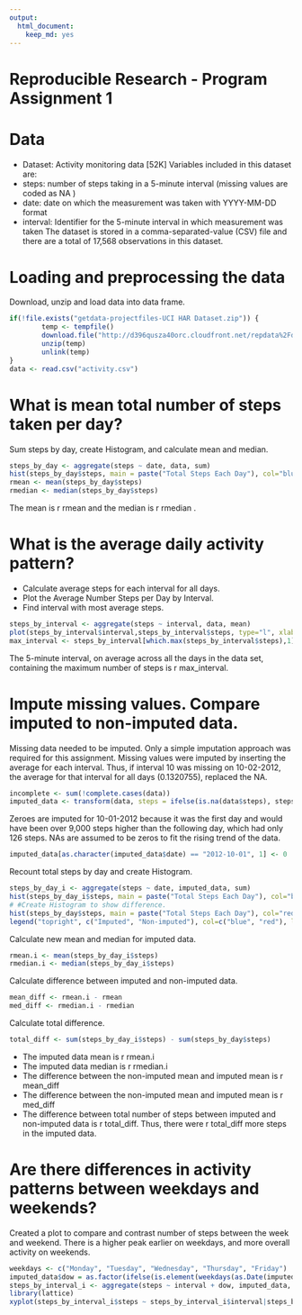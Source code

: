 ```yaml
---
output: 
  html_document: 
    keep_md: yes
---
```

Reproducible Research - Program Assignment 1
============================================ 

# Data
- Dataset: Activity monitoring data [52K]
Variables included in this dataset are:
- steps: number of steps taking in a 5-minute interval (missing values are coded as NA )
- date: date on which the measurement was taken with YYYY-MM-DD format
- interval: Identifier for the 5-minute interval in which measurement was taken
The dataset is stored in a comma-separated-value (CSV) file and there are a total of 17,568 observations in this dataset.

# Loading and preprocessing the data
Download, unzip and load data into data frame. 

```r
if(!file.exists("getdata-projectfiles-UCI HAR Dataset.zip")) {
        temp <- tempfile()
        download.file("http://d396qusza40orc.cloudfront.net/repdata%2Fdata%2Factivity.zip",temp)
        unzip(temp)
        unlink(temp)
}
data <- read.csv("activity.csv")
```

# What is mean total number of steps taken per day?
Sum steps by day, create Histogram, and calculate mean and median.
```r
steps_by_day <- aggregate(steps ~ date, data, sum)
hist(steps_by_day$steps, main = paste("Total Steps Each Day"), col="blue", xlab="Number of Steps")
rmean <- mean(steps_by_day$steps)
rmedian <- median(steps_by_day$steps)
```
The  mean  is  r rmean  and the  median  is  r rmedian .

# What is the average daily activity pattern?
- Calculate average steps for each interval for all days. 
- Plot the Average Number Steps per Day by Interval. 
- Find interval with most average steps. 
```r
steps_by_interval <- aggregate(steps ~ interval, data, mean)
plot(steps_by_interval$interval,steps_by_interval$steps, type="l", xlab="Interval", ylab="Number of Steps",main="Average Number of Steps per Day by Interval")
max_interval <- steps_by_interval[which.max(steps_by_interval$steps),1]
```
The 5-minute interval, on average across all the days in the data set, containing the maximum number of steps is  r max_interval.

# Impute missing values. Compare imputed to non-imputed data.
Missing data needed to be imputed. Only a simple imputation approach was required for this assignment. Missing values were imputed by inserting the average for each interval. Thus, if interval 10 was missing on 10-02-2012, the average for that interval for all days (0.1320755), replaced the NA. 
```r
incomplete <- sum(!complete.cases(data))
imputed_data <- transform(data, steps = ifelse(is.na(data$steps), steps_by_interval$steps[match(data$interval, steps_by_interval$interval)], data$steps))
```
Zeroes are imputed for 10-01-2012 because it was the first day and would have been over 9,000 steps higher than the following day, which had only 126 steps. NAs are assumed to be zeros to fit the rising trend of the data. 
```r
imputed_data[as.character(imputed_data$date) == "2012-10-01", 1] <- 0
```
Recount total steps by day and create Histogram. 
```r
steps_by_day_i <- aggregate(steps ~ date, imputed_data, sum)
hist(steps_by_day_i$steps, main = paste("Total Steps Each Day"), col="blue", xlab="Number of Steps")
# #Create Histogram to show difference. 
hist(steps_by_day$steps, main = paste("Total Steps Each Day"), col="red", xlab="Number of Steps", add=T)
legend("topright", c("Imputed", "Non-imputed"), col=c("blue", "red"), lwd=10)
```
Calculate new mean and median for imputed data. 
```r
rmean.i <- mean(steps_by_day_i$steps)
rmedian.i <- median(steps_by_day_i$steps)
```
Calculate difference between imputed and non-imputed data.
```r
mean_diff <- rmean.i - rmean
med_diff <- rmedian.i - rmedian
```
Calculate total difference.
```r
total_diff <- sum(steps_by_day_i$steps) - sum(steps_by_day$steps)
```
- The imputed data mean is  r rmean.i 
- The imputed data median is  r rmedian.i 
- The difference between the non-imputed mean and imputed mean is r mean_diff 
- The difference between the non-imputed mean and imputed mean is r med_diff 
- The difference between total number of steps between imputed and non-imputed data is  r total_diff. Thus, there were r total_diff  more steps in the imputed data.


# Are there differences in activity patterns between weekdays and weekends?
Created a plot to compare and contrast number of steps between the week and weekend. There is a higher peak earlier on weekdays, and more overall activity on weekends. 
```r
weekdays <- c("Monday", "Tuesday", "Wednesday", "Thursday", "Friday")
imputed_data$dow = as.factor(ifelse(is.element(weekdays(as.Date(imputed_data$date)),weekdays), "Weekday", "Weekend"))
steps_by_interval_i <- aggregate(steps ~ interval + dow, imputed_data, mean)
library(lattice)
xyplot(steps_by_interval_i$steps ~ steps_by_interval_i$interval|steps_by_interval_i$dow, main="Average Steps per Day by Interval",xlab="Interval", ylab="Steps",layout=c(1,2), type="l")
```
 





